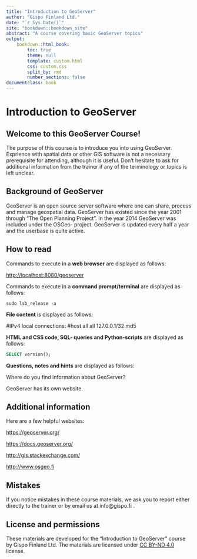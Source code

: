 ```yaml
---
title: "Introduction to GeoServer"
author: "Gispo Finland Ltd."
date: "`r Sys.Date()`"
site: "bookdown::bookdown_site"
abstract: "A course covering basic GeoServer topics"
output:
    bookdown::html_book:
        toc: true
        theme: null
        template: custom.html
        css: custom.css
        split_by: rmd
        number_sections: false
documentclass: book
---
```


# Introduction to GeoServer

## Welcome to this GeoServer Course!

The purpose of this course is to introduce you into using GeoServer. Exprience with spatial data or other GIS software is not a necessary prerequisite for attending, although it is useful. Don't hesitate to ask for additional information from the trainer if any of the terminology or topics is left unclear.

## Background of GeoServer

GeoServer is an open source server software where one can share, process and manage geospatial data. GeoServer has existed since the year 2001 through "The Open Planning Project". In the year 2014 GeoServer was included under the OSGeo- project. GeoServer is updated every half a year and the userbase is quite active.

## How to read

Commands to execute in a **web browser** are displayed as follows:

::: note-box
<http://localhost:8080/geoserver>
:::

Commands to execute in a **command prompt/terminal** are displayed as follows:

::: commandline-box
``` shell
sudo lsb_release -a
```
:::

**File content** is displayed as follows:

::: file-content-box
#IPv4 local connections: #host all all 127.0.0.1/32 md5
:::

**HTML and CSS code, SQL- queries and Python-scripts** are displayed as follows:

::: code-box
``` sql
SELECT version();
```
:::

**Questions, notes and hints** are displayed as follows:

::: hint-box
Where do you find information about GeoServer? 

GeoServer has its own website.
:::

## Additional information

Here are a few helpful websites:

::: note-box
<https://geoserver.org/>
:::

::: note-box
<https://docs.geoserver.org/>
:::

::: note-box
<http://gis.stackexchange.com/>
:::

::: note-box
<http://www.osgeo.fi>
:::

## Mistakes

If you notice mistakes in these course materials, we ask you to report either directly to the trainer or by email us at info@gispo.fi .


## License and permissions

These materials are developed for the "Introduction to GeoServer" course by Gispo Finland Ltd.
The materials are licensed under [CC BY-ND 4.0](https://creativecommons.org/licenses/by-nd/4.0/) license.
